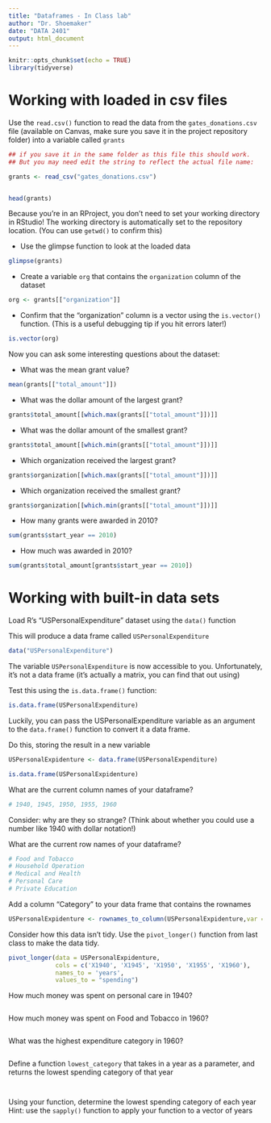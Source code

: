 ```yaml
---
title: "Dataframes - In Class lab"
author: "Dr. Shoemaker"
date: "DATA 2401"
output: html_document
---
```


```r
knitr::opts_chunk$set(echo = TRUE)
library(tidyverse)
```

# Working with loaded in csv files


Use the `read.csv()` function to read the data from the `gates_donations.csv` file (available on Canvas, make sure you save it in the project repository folder) into a variable called `grants` 

```r
## if you save it in the same folder as this file this should work. 
## But you may need edit the string to reflect the actual file name: 

grants <- read_csv("gates_donations.csv")


head(grants)
```

Because you're in an RProject, you don't need to set your working directory in RStudio! The working directory is automatically set to the repository location. (You can use `getwd()` to confirm this)

- Use the glimpse function to look at the loaded data

```r

glimpse(grants)
```


- Create a variable `org` that contains the `organization` column of the dataset

```r
org <- grants[["organization"]]

```


- Confirm that the "organization" column is a vector using the `is.vector()` function. (This is a useful debugging tip if you hit errors later!)

```r

is.vector(org)

```


Now you can ask some interesting questions about the dataset:

- What was the mean grant value?

```r

mean(grants[["total_amount"]])
```


- What was the dollar amount of the largest grant?

```r
grants$total_amount[[which.max(grants[["total_amount"]])]]

```


- What was the dollar amount of the smallest grant?

```r
grants$total_amount[[which.min(grants[["total_amount"]])]]

```


- Which organization received the largest grant?

```r
grants$organization[[which.max(grants[["total_amount"]])]]

```


- Which organization received the smallest grant?

```r
grants$organization[[which.min(grants[["total_amount"]])]]
```

- How many grants were awarded in 2010?

```r
sum(grants$start_year == 2010)

```

- How much was awarded in 2010? 

```r
sum(grants$total_amount[grants$start_year == 2010])
```


# Working with built-in data sets

Load R's "USPersonalExpenditure" dataset using the `data()` function

This will produce a data frame called `USPersonalExpenditure`
```r
data("USPersonalExpenditure")
```

The variable `USPersonalExpenditure` is now accessible to you. Unfortunately, it's not a data frame (it's actually a matrix, you can find that out using) 

Test this using the `is.data.frame()` function:

```r
is.data.frame(USPersonalExpenditure)
```

Luckily, you can pass the USPersonalExpenditure variable as an argument to the `data.frame()` function to convert it a data frame.

Do this, storing the result in a new variable

```r
USPersonalExpidenture <- data.frame(USPersonalExpenditure)

is.data.frame(USPersonalExpidenture)
```


What are the current column names of your dataframe?
```r
# 1940, 1945, 1950, 1955, 1960
```


Consider: why are they so strange? (Think about whether you could use a number like 1940 with dollar notation!)

What are the current row names of your dataframe?
```r
# Food and Tobacco	
# Household Operation	
# Medical and Health	
# Personal Care	
# Private Education

```


Add a column "Category" to your data frame that contains the rownames

```r
USPersonalExpidenture <- rownames_to_column(USPersonalExpidenture,var = "Category")

```

Consider how this data isn't tidy. Use the `pivot_longer()` function from last class to make the data tidy. 

```r

pivot_longer(data = USPersonalExpidenture,
             cols = c('X1940', 'X1945', 'X1950', 'X1955', 'X1960'),
             names_to = 'years',
             values_to = "spending")

```


How much money was spent on personal care in 1940?
```r

```


How much money was spent on Food and Tobacco in 1960?
```r


```


What was the highest expenditure category in 1960?
```r


```


Define a function `lowest_category` that takes in a year as a parameter, and returns the lowest spending category of that year
```r



```

```r

```


Using your function, determine the lowest spending category of each year
Hint: use the `sapply()` function to apply your function to a vector of years

```r

```
